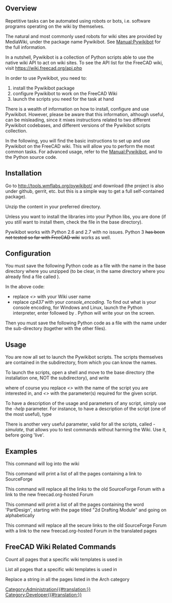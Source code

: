 <languages/>
<translate>
<!--T:1-->
{{VeryImportantMessage|Robots are intrinsically dangerous as they can automatically do a lot of damage. Use with extreme care!}}

==Overview== <!--T:2-->

<!--T:3-->
Repetitive tasks can be automated using robots or bots, i.e. software programs operating on the wiki by themselves.

<!--T:4-->
The natural and most commonly used robots for wiki sites are provided by MediaWiki, under the package name Pywikibot. See [http://www.mediawiki.org/wiki/Manual:Pywikibot Manual:Pywikibot] for the full information.

<!--T:5-->
In a nutshell, Pywikibot is a collection of Python scripts able to use the native wiki API to act on wiki sites. To see the API list for the FreeCAD wiki, visit https://wiki.freecad.org/api.php

<!--T:6-->
In order to use Pywikibot, you need to:

<!--T:7-->
# install the Pywikibot package
# configure Pywikibot to work on the FreeCAD Wiki
# launch the scripts you need for the task at hand

<!--T:8-->
There is a wealth of information on how to install, configure and use Pywikibot. However, please be aware that this information, although useful, can be misleading, since it mixes instructions related to two different Pywikibot codebases, and different versions of the Pywikibot scripts collection.

<!--T:9-->
In the following, you will find the basic instructions to set up and use Pywikibot on the FreeCAD wiki. This will allow you to perform the most common tasks. For advanced usage, refer to the [http://www.mediawiki.org/wiki/Manual:Pywikibot Manual:Pywikibot], and to the Python source code.

==Installation== <!--T:10-->

<!--T:11-->
Go to http://tools.wmflabs.org/pywikibot/ and download {{FileName|package/pywikipedia/core.zip}} (the project is also under github, gerrit, etc. but this is a simple way to get a full self-contained package).

<!--T:12-->
Unzip the content in your preferred directory.

<!--T:13-->
Unless you want to install the libraries into your Python libs, you are done (if you still want to install them, check the file {{FileName|INSTALL}} in the base directory).

<!--T:14-->
Pywikibot works with Python 2.6 and 2.7 with no issues. Python 3 <s>has been not tested so far with FreeCAD wiki</s> works as well.

==Configuration== <!--T:15-->

<!--T:16-->
You must save the following Python code as a file with the name {{FileName|user-config.py}} in the base directory where you unzipped {{FileName|package/pywikipedia/core.zip}} (to be clear, in the same directory where you already find a file called {{FileName|user-config.py.sample}}).

<!--T:17-->
{{Code|code=
# -*- coding: cp437  -*-
family = 'freecadwiki'
mylang = 'en'
usernames['freecadwiki']['en'] = u'<<yourWikiUserName>>'
#usernames['freecadwiki']['freecadwiki'] = u'<<yourWikiUserName>>'
console_encoding = 'cp437'
}}

<!--T:18-->
In the above code:

<!--T:19-->
* replace ''<<yourWikiUserName>>'' with your Wiki user name
* replace ''cp437'' with your ''console_encoding''. To find out what is your console encoding, for Windows and Linux, launch the Python interpreter, enter {{SystemInput|import sys}} followed by {{SystemInput|print sys.stdout.encoding}}. Python will write your {{SystemOutput|console_encoding}} on the screen.


<!--T:20-->
Then you must save the following Python code as a file with the name {{FileName|freecadwiki_family.py}} under the sub-directory {{FileName|/pywikibot/families}} (together with the other {{FileName|family_xxx.py}} files).

<!--T:21-->
{{Code|code=
# -*- coding: utf-8  -*-

<!--T:22-->
__version__ = '$Id: 7f3891c3bbbfbd69c0b005de953514803d783d92 $'

<!--T:23-->
from pywikibot import family


<!--T:24-->
# The MediaWiki family
# user-config.py: usernames['mediawiki']['mediawiki'] = 'User name'
class Family(family.WikimediaFamily):
    def __init__(self):
        super(Family, self).__init__()
        self.name = 'freecadwiki'

        <!--T:25-->
self.langs = {
            'en': 'www.freecadweb.org',
        }

    <!--T:26-->
def scriptpath(self, code):
        return 'wiki'

    <!--T:27-->
def path(self, code):
        return '/index.php' #The path of index.php, look at your wiki address. 
	 
    def apipath(self, code):
        return '/api.php' #The path of api.php

    <!--T:28-->
def version(self, code):
        # Replace with the actual version being run on your wiki
        return '1.20.3'

    <!--T:29-->
def protocol(self, code):
        """
        Can be overridden to return 'https'. Other protocols are not supported.
        """
        return 'http'
        #return 'https' # My server uses https
}}

==Usage== <!--T:30-->

<!--T:31-->
You are now all set to launch the Pywikibot scripts. The scripts themselves are contained in the {{FileName|/scripts}} subdirectory, from which you can know the names.

<!--T:32-->
To launch the scripts, open a shell and move to the base directory (the installation one, NOT the {{FileName|/scripts}} subdirectory), and write

<!--T:33-->
{{SystemInput|python pwb.py <<scriptname>>.py -<<parameter>>}}

<!--T:34-->
where of course you replace ''<<scriptname>>'' with the name of the script you are interested in, and ''<<parameter>>'' with the parameter(s) required for the given script.

<!--T:35-->
To have a description of the usage and parameters of any script, simply use the ''-help'' parameter. For instance, to have a description of the {{FileName|replace.py}} script (one of the most useful), type

<!--T:36-->
{{SystemInput|python pwb.py replace.py -help}}

<!--T:37-->
There is another very useful parameter, valid for all the scripts, called ''-simulate'', that allows you to test commands without harming the Wiki. Use it, before going 'live'.

==Examples== <!--T:38-->

<!--T:39-->
This command will log into the wiki

<!--T:40-->
{{SystemInput|pwb.py login.py}}


<!--T:41-->
This command will print a list of all the pages containing a link to SourceForge

<!--T:42-->
{{SystemInput|pwb.py listpages.py -weblink:sourceforge.net}}


<!--T:43-->
This command will replace all the links to the old SourceForge Forum with a link to the new freecad.org-hosted Forum

<!--T:44-->
{{SystemInput|pwb.py replace.py -weblink:sourceforge.net/apps/phpbb/free-cad "sourceforge.net/apps/phpbb/free-cad" "forum.freecad.org"}}


<!--T:45-->
This command will print a list of all the pages containing the word 'PartDesign', starting with the page titled "2d Drafting Module" and going on alphabetically

<!--T:46-->
{{SystemInput|pwb.py listpages.py -start:"2d Drafting Module" -grep:PartDesign}}


<!--T:47-->
This command will replace all the secure links to the old SourceForge Forum with a link to the new freecad.org-hosted Forum in the translated pages

<!--T:48-->
{{SystemInput|pwb.py replace.py -start:Translations:! "https://sourceforge.net/apps/phpbb/free-cad" "http://forum.freecad.org"}}

<!--T:49-->
== FreeCAD Wiki Related Commands ==
Count all pages that a specific wiki templates is used in

<!--T:50-->
{{SystemInput|python3 pwb.py templatecount -count GuiCommand}} 


<!--T:51-->
List all pages that a specific wiki templates is used in

<!--T:52-->
{{SystemInput|python3 pwb.py templatecount -list GuiCommand}} 

<!--T:53-->
Replace a string in all the pages listed in the Arch category

<!--T:54-->
{{SystemInput|python3 pwb.py replace.py -cat:Arch}}
</translate>
[[Category:Administration{{#translation:}}]]
[[Category:Developer{{#translation:}}]]
